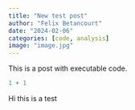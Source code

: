 ```yaml
---
title: "New test post"
author: "Felix Betancourt"
date: "2024-02-06"
categories: [code, analysis]
image: "image.jpg"
---
```


This is a post with executable code.

```r
1 + 1
```

Hi this is a test
